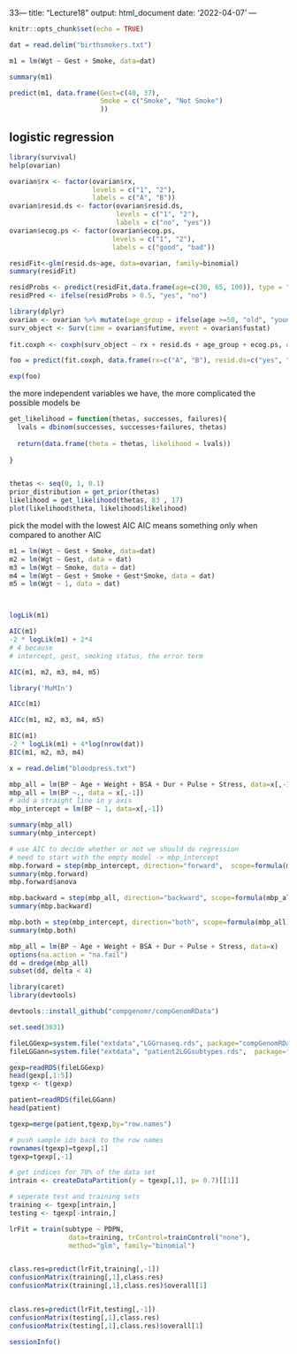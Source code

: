 33---
title: "Lecture18"
output: html_document
date: '2022-04-07'
---

```r
knitr::opts_chunk$set(echo = TRUE)
```


```r
dat = read.delim("birthsmokers.txt")

m1 = lm(Wgt ~ Gest + Smoke, data=dat)

summary(m1)

predict(m1, data.frame(Gest=c(40, 37), 
                       Smoke = c("Smoke", "Not Smoke")
                       ))
```
## logistic regression 

```r
library(survival)
help(ovarian)

ovarian$rx <- factor(ovarian$rx, 
                     levels = c("1", "2"), 
                     labels = c("A", "B"))
ovarian$resid.ds <- factor(ovarian$resid.ds, 
                           levels = c("1", "2"), 
                           labels = c("no", "yes"))
ovarian$ecog.ps <- factor(ovarian$ecog.ps, 
                          levels = c("1", "2"), 
                          labels = c("good", "bad"))

residFit<-glm(resid.ds~age, data=ovarian, family=binomial)
summary(residFit)

residProbs <- predict(residFit,data.frame(age=c(30, 65, 100)), type = "response")
residPred <- ifelse(residProbs > 0.5, "yes", "no")


```

```r
library(dplyr)
ovarian <- ovarian %>% mutate(age_group = ifelse(age >=50, "old", "young"))
surv_object <- Surv(time = ovarian$futime, event = ovarian$fustat)
 
fit.coxph <- coxph(surv_object ~ rx + resid.ds + age_group + ecog.ps, data  = ovarian)

foo = predict(fit.coxph, data.frame(rx=c("A", "B"), resid.ds=c("yes", "no"), age_group=c("old", "young"), ecog.ps=c("good", "bad")))

exp(foo)
```
the more independent variables we have, the more complicated the possible models be 

```r
get_likelihood = function(thetas, successes, failures){
  lvals = dbinom(successes, successes+failures, thetas)
  
  return(data.frame(theta = thetas, likelihood = lvals))
  
}


thetas <- seq(0, 1, 0.1)
prior_distribution = get_prior(thetas)
likelihood = get_likelihood(thetas, 83 , 17)
plot(likelihood$theta, likelihood$likelihood)
```

pick the model with the lowest AIC 
AIC means something only when compared to another AIC 

```r
m1 = lm(Wgt ~ Gest + Smoke, data=dat)
m2 = lm(Wgt ~ Gest, data = dat)
m3 = lm(Wgt ~ Smoke, data = dat)
m4 = lm(Wgt ~ Gest + Smoke + Gest*Smoke, data = dat)
m5 = lm(Wgt ~ 1, data = dat)



logLik(m1)

AIC(m1)
-2 * logLik(m1) + 2*4
# 4 because 
# intercept, gest, smoking status, the error term 

AIC(m1, m2, m3, m4, m5)
```

```r
library('MuMIn')

AICc(m1)

AICc(m1, m2, m3, m4, m5)

```

```r

BIC(m1)
-2 * logLik(m1) + 4*log(nrow(dat))
BIC(m1, m2, m3, m4)

```


```r
x = read.delim("bloodpress.txt")

mbp_all = lm(BP ~ Age + Weight + BSA + Dur + Pulse + Stress, data=x[,-1])
mbp_all = lm(BP ~., data = x[,-1])
# add a straight line in y axis 
mbp_intercept = lm(BP ~ 1, data=x[,-1])

summary(mbp_all)
summary(mbp_intercept)
```

```r
# use AIC to decide whether or not we should do regression
# need to start with the empty model -> mbp_intercept 
mbp.forward = step(mbp_intercept, direction="forward",  scope=formula(mbp_all))
summary(mbp.forward)
mbp.forward$anova
```

```r
mbp.backward = step(mbp_all, direction="backward", scope=formula(mbp_all))
summary(mbp.backward)
```


```r
mbp.both = step(mbp_intercept, direction="both", scope=formula(mbp_all))
summary(mbp.both)
```

```r
mbp_all = lm(BP ~ Age + Weight + BSA + Dur + Pulse + Stress, data=x)
options(na.action = "na.fail")
dd = dredge(mbp_all)
subset(dd, delta < 4)
```



```r
library(caret)
library(devtools)

devtools::install_github("compgenomr/compGenomRData")

set.seed(3031) 

fileLGGexp=system.file("extdata","LGGrnaseq.rds", package="compGenomRData")
fileLGGann=system.file("extdata", "patient2LGGsubtypes.rds",  package="compGenomRData")

gexp=readRDS(fileLGGexp)
head(gexp[,1:5])
tgexp <- t(gexp)
```


```r
patient=readRDS(fileLGGann)
head(patient)

tgexp=merge(patient,tgexp,by="row.names")

# push sample ids back to the row names
rownames(tgexp)=tgexp[,1]
tgexp=tgexp[,-1]
```


```r
# get indices for 70% of the data set
intrain <- createDataPartition(y = tgexp[,1], p= 0.7)[[1]]

# seperate test and training sets
training <- tgexp[intrain,]
testing <- tgexp[-intrain,]

lrFit = train(subtype ~ PDPN,  
               data=training, trControl=trainControl("none"),
               method="glm", family="binomial")


class.res=predict(lrFit,training[,-1])
confusionMatrix(training[,1],class.res)
confusionMatrix(training[,1],class.res)$overall[1]


class.res=predict(lrFit,testing[,-1])
confusionMatrix(testing[,1],class.res)
confusionMatrix(testing[,1],class.res)$overall[1]

```





```r
sessionInfo()
```